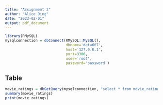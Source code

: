 ```yaml
---
title: "Assignment 2"
author: "Alice Ding"
date: "2023-02-01"
output: pdf_document
---
```


```r
library(RMySQL)
mysqlconnection = dbConnect(RMySQL::MySQL(),
                            dbname='data607',
                            host='127.0.0.1',
                            port=3306,
                            user='root',
                            password='password')
```

## Table

```r
movie_ratings = dbGetQuery(mysqlconnection, "select * from movie_ratings;")
summary(movie_ratings)
print(movie_ratings)
```